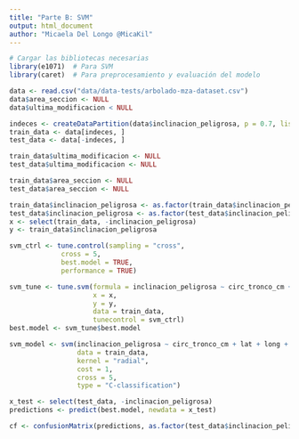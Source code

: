 ```yaml
---
title: "Parte B: SVM"
output: html_document
author: "Micaela Del Longo @MicaKil"
---
```


```r
# Cargar las bibliotecas necesarias
library(e1071)  # Para SVM
library(caret)  # Para preprocesamiento y evaluación del modelo
```

```r
data <- read.csv("data/data-tests/arbolado-mza-dataset.csv")
data$area_seccion <- NULL
data$ultima_modificacion < NULL

indeces <- createDataPartition(data$inclinacion_peligrosa, p = 0.7, list = FALSE)
train_data <- data[indeces, ]
test_data <- data[-indeces, ]

train_data$ultima_modificacion <- NULL
test_data$ultima_modificacion <- NULL

train_data$area_seccion <- NULL
test_data$area_seccion <- NULL
```

```r
train_data$inclinacion_peligrosa <- as.factor(train_data$inclinacion_peligrosa)
test_data$inclinacion_peligrosa <- as.factor(test_data$inclinacion_peligrosa)
x <- select(train_data, -inclinacion_peligrosa)
y <- train_data$inclinacion_peligrosa

svm_ctrl <- tune.control(sampling = "cross",
             cross = 5,
             best.model = TRUE,
             performance = TRUE)

svm_tune <- tune.svm(formula = inclinacion_peligrosa ~ circ_tronco_cm + lat + long + peligrosidad_especie + peligrosidad_diametro + peligrosidad_altura + peligrosidad_seccion,
                     x = x,
                     y = y,
                     data = train_data,
                     tunecontrol = svm_ctrl)
best.model <- svm_tune$best.model

svm_model <- svm(inclinacion_peligrosa ~ circ_tronco_cm + lat + long + peligrosidad_especie + peligrosidad_diametro + peligrosidad_altura + peligrosidad_seccion,
                 data = train_data,
                 kernel = "radial",
                 cost = 1,
                 cross = 5,
                 type = "C-classification")

x_test <- select(test_data, -inclinacion_peligrosa)
predictions <- predict(best.model, newdata = x_test)

cf <- confusionMatrix(predictions, as.factor(test_data$inclinacion_peligrosa))

```
